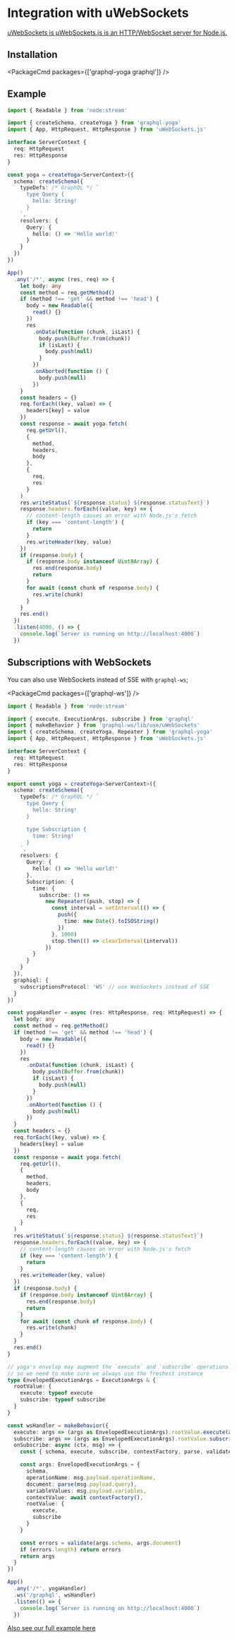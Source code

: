 
# Integration with uWebSockets

[uWebSockets is µWebSockets.js is an HTTP/WebSocket server for Node.js.](https://github.com/uNetworking/uWebSockets.js/)

## Installation

<PackageCmd packages={['graphql-yoga graphql']} />

## Example

```ts filename="index.ts"
import { Readable } from 'node:stream'

import { createSchema, createYoga } from 'graphql-yoga'
import { App, HttpRequest, HttpResponse } from 'uWebSockets.js'

interface ServerContext {
  req: HttpRequest
  res: HttpResponse
}

const yoga = createYoga<ServerContext>({
  schema: createSchema({
    typeDefs: /* GraphQL */ `
      type Query {
        hello: String!
      }
    `,
    resolvers: {
      Query: {
        hello: () => 'Hello world!'
      }
    }
  })
})

App()
  .any('/*', async (res, req) => {
    let body: any
    const method = req.getMethod()
    if (method !== 'get' && method !== 'head') {
      body = new Readable({
        read() {}
      })
      res
        .onData(function (chunk, isLast) {
          body.push(Buffer.from(chunk))
          if (isLast) {
            body.push(null)
          }
        })
        .onAborted(function () {
          body.push(null)
        })
    }
    const headers = {}
    req.forEach((key, value) => {
      headers[key] = value
    })
    const response = await yoga.fetch(
      req.getUrl(),
      {
        method,
        headers,
        body
      },
      {
        req,
        res
      }
    )
    res.writeStatus(`${response.status} ${response.statusText}`)
    response.headers.forEach((value, key) => {
      // content-length causes an error with Node.js's fetch
      if (key === 'content-length') {
        return
      }
      res.writeHeader(key, value)
    })
    if (response.body) {
      if (response.body instanceof Uint8Array) {
        res.end(response.body)
        return
      }
      for await (const chunk of response.body) {
        res.write(chunk)
      }
    }
    res.end()
  })
  .listen(4000, () => {
    console.log(`Server is running on http://localhost:4000`)
  })
```

## Subscriptions with WebSockets

You can also use WebSockets instead of SSE with `graphql-ws`;

<PackageCmd packages={['graphql-ws']} />

```ts filename="index.ts"
import { Readable } from 'node:stream'

import { execute, ExecutionArgs, subscribe } from 'graphql'
import { makeBehavior } from 'graphql-ws/lib/use/uWebSockets'
import { createSchema, createYoga, Repeater } from 'graphql-yoga'
import { App, HttpRequest, HttpResponse } from 'uWebSockets.js'

interface ServerContext {
  req: HttpRequest
  res: HttpResponse
}

export const yoga = createYoga<ServerContext>({
  schema: createSchema({
    typeDefs: /* GraphQL */ `
      type Query {
        hello: String!
      }

      type Subscription {
        time: String!
      }
    `,
    resolvers: {
      Query: {
        hello: () => 'Hello world!'
      },
      Subscription: {
        time: {
          subscribe: () =>
            new Repeater((push, stop) => {
              const interval = setInterval(() => {
                push({
                  time: new Date().toISOString()
                })
              }, 1000)
              stop.then(() => clearInterval(interval))
            })
        }
      }
    }
  }),
  graphiql: {
    subscriptionsProtocol: 'WS' // use WebSockets instead of SSE
  }
})

const yogaHandler = async (res: HttpResponse, req: HttpRequest) => {
  let body: any
  const method = req.getMethod()
  if (method !== 'get' && method !== 'head') {
    body = new Readable({
      read() {}
    })
    res
      .onData(function (chunk, isLast) {
        body.push(Buffer.from(chunk))
        if (isLast) {
          body.push(null)
        }
      })
      .onAborted(function () {
        body.push(null)
      })
  }
  const headers = {}
  req.forEach((key, value) => {
    headers[key] = value
  })
  const response = await yoga.fetch(
    req.getUrl(),
    {
      method,
      headers,
      body
    },
    {
      req,
      res
    }
  )
  res.writeStatus(`${response.status} ${response.statusText}`)
  response.headers.forEach((value, key) => {
    // content-length causes an error with Node.js's fetch
    if (key === 'content-length') {
      return
    }
    res.writeHeader(key, value)
  })
  if (response.body) {
    if (response.body instanceof Uint8Array) {
      res.end(response.body)
      return
    }
    for await (const chunk of response.body) {
      res.write(chunk)
    }
  }
  res.end()
}

// yoga's envelop may augment the `execute` and `subscribe` operations
// so we need to make sure we always use the freshest instance
type EnvelopedExecutionArgs = ExecutionArgs & {
  rootValue: {
    execute: typeof execute
    subscribe: typeof subscribe
  }
}

const wsHandler = makeBehavior({
  execute: args => (args as EnvelopedExecutionArgs).rootValue.execute(args),
  subscribe: args => (args as EnvelopedExecutionArgs).rootValue.subscribe(args),
  onSubscribe: async (ctx, msg) => {
    const { schema, execute, subscribe, contextFactory, parse, validate } = yoga.getEnveloped(ctx)

    const args: EnvelopedExecutionArgs = {
      schema,
      operationName: msg.payload.operationName,
      document: parse(msg.payload.query),
      variableValues: msg.payload.variables,
      contextValue: await contextFactory(),
      rootValue: {
        execute,
        subscribe
      }
    }

    const errors = validate(args.schema, args.document)
    if (errors.length) return errors
    return args
  }
})

App()
  .any('/*', yogaHandler)
  .ws('/graphql', wsHandler)
  .listen(() => {
    console.log(`Server is running on http://localhost:4000`)
  })
```

[Also see our full example here](https://github.com/dotansimha/graphql-yoga/blob/main/examples/uwebsockets/src/app.ts)
